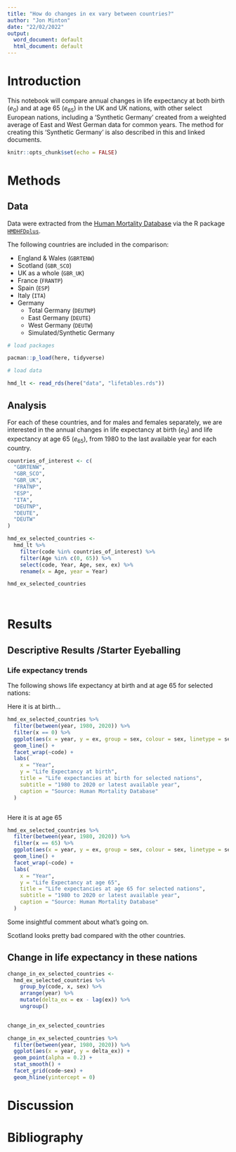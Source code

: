 ```yaml
---
title: "How do changes in ex vary between countries?"
author: "Jon Minton"
date: "22/02/2022"
output:
  word_document: default
  html_document: default
---
```


# Introduction 

This notebook will compare annual changes in life expectancy at both birth ($e_0$) and at age 65 ($e_{65}$) in the UK and UK nations, with other select European nations, including a 'Synthetic Germany' created from a weighted average of East and West German data for common years. The method for creating this 'Synthetic Germany' is also described in this and linked documents. 


```r
knitr::opts_chunk$set(echo = FALSE)
```

# Methods 

## Data 

Data were extracted from the [Human Mortality Database](https://mortality.org/) via the R package [`HMDHFDplus`](http://www.demogr.mpg.de/en/projects_publications/publications_1904/mpidr_technical_reports/reading_human_fertility_database_and_human_mortality_database_data_into_r_5438.htm). 

The following countries are included in the comparison:

- England & Wales (`GBRTENW`)
- Scotland (`GBR_SCO`)
- UK as a whole (`GBR_UK`)
- France (`FRANTP`)
- Spain (`ESP`)
- Italy (`ITA`)
- Germany
   - Total Germany (`DEUTNP`)
   - East Germany (`DEUTE`)
   - West Germany (`DEUTW`)
   - Simulated/Synthetic Germany
 

```r
# load packages

pacman::p_load(here, tidyverse)

# load data 

hmd_lt <- read_rds(here("data", "lifetables.rds"))

```

## Analysis 

For each of these countries, and for males and females separately, we are interested in the annual changes in life expectancy at birth ($e_0$) and life expectancy at age 65 ($e_{65}$), from 1980 to the last available year for each country. 

```r

countries_of_interest <- c(
  "GBRTENW",
  "GBR_SCO",
  "GBR_UK",
  "FRATNP",
  "ESP",
  "ITA",
  "DEUTNP",
  "DEUTE", 
  "DEUTW"
)

hmd_ex_selected_countries <- 
  hmd_lt %>% 
    filter(code %in% countries_of_interest) %>% 
    filter(Age %in% c(0, 65)) %>% 
    select(code, Year, Age, sex, ex) %>% 
    rename(x = Age, year = Year)

hmd_ex_selected_countries




```

# Results

## Descriptive Results /Starter Eyeballing

### Life expectancy trends 

The following shows life expectancy at birth and at age 65 for selected nations:


Here it is at birth...


```r

hmd_ex_selected_countries %>% 
  filter(between(year, 1980, 2020)) %>% 
  filter(x == 0) %>% 
  ggplot(aes(x = year, y = ex, group = sex, colour = sex, linetype = sex)) + 
  geom_line() +
  facet_wrap(~code) +
  labs(
    x = "Year",
    y = "Life Expectancy at birth",
    title = "Life expectancies at birth for selected nations",
    subtitle = "1980 to 2020 or latest available year",
    caption = "Source: Human Mortality Database"
  )



```


Here it is at age 65

```r
hmd_ex_selected_countries %>% 
  filter(between(year, 1980, 2020)) %>% 
  filter(x == 65) %>% 
  ggplot(aes(x = year, y = ex, group = sex, colour = sex, linetype = sex)) + 
  geom_line() +
  facet_wrap(~code) +
  labs(
    x = "Year",
    y = "Life Expectancy at age 65",
    title = "Life expectancies at age 65 for selected nations",
    subtitle = "1980 to 2020 or latest available year",
    caption = "Source: Human Mortality Database"
  )

```

Some insightful comment about what's going on.

Scotland looks pretty bad compared with the other countries. 


## Change in life expectancy in these nations 

```r
change_in_ex_selected_countries <- 
  hmd_ex_selected_countries %>% 
    group_by(code, x, sex) %>% 
    arrange(year) %>% 
    mutate(delta_ex = ex - lag(ex)) %>% 
    ungroup() 
    

change_in_ex_selected_countries
```

```r
change_in_ex_selected_countries %>% 
  filter(between(year, 1980, 2020)) %>% 
  ggplot(aes(x = year, y = delta_ex)) + 
  geom_point(alpha = 0.2) + 
  stat_smooth() + 
  facet_grid(code~sex) + 
  geom_hline(yintercept = 0)


```



# Discussion


# Bibliography



